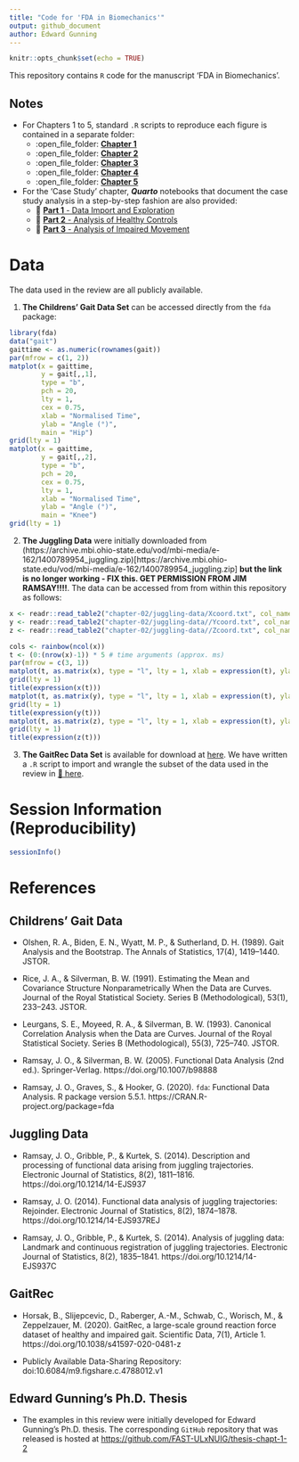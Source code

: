 ```yaml
---
title: "Code for 'FDA in Biomechanics'"
output: github_document
author: Edward Gunning
---
```


```r
knitr::opts_chunk$set(echo = TRUE)
```

This repository contains `R` code for the manuscript 'FDA in Biomechanics'.

## Notes

* For Chapters 1 to 5, standard `.R` scripts to reproduce each figure is contained in a separate folder:
  * :open_file_folder: [**Chapter 1**](chapter-01/)
  * :open_file_folder: [**Chapter 2**](chapter-02/)
  * :open_file_folder: [**Chapter 3**](chapter-03/)
  * :open_file_folder: [**Chapter 4**](chapter-04/)
  * :open_file_folder: [**Chapter 5**](chapter-05/)

* For the 'Case Study' chapter, _**Quarto**_ notebooks that document the case study analysis in a step-by-step fashion are also provided:
  * 📔 [**Part 1** - Data Import and Exploration](chapter-06/Case-Study-Part-01.html)
  * 📔 [**Part 2** - Analysis of Healthy Controls]()
  * 📔 [**Part 3** - Analysis of Impaired Movement]()


# Data

The data used in the review are all publicly available.

 1. **The Childrens' Gait Data Set** can be accessed directly from the `fda` \textsf{R} package:

```r
library(fda)
data("gait")
gaittime <- as.numeric(rownames(gait))
par(mfrow = c(1, 2))
matplot(x = gaittime,
        y = gait[,,1],
        type = "b",
        pch = 20, 
        lty = 1, 
        cex = 0.75,
        xlab = "Normalised Time",
        ylab = "Angle (°)",
        main = "Hip")
grid(lty = 1)
matplot(x = gaittime,
        y = gait[,,2],
        type = "b",
        pch = 20, 
        cex = 0.75,
        lty = 1, 
        xlab = "Normalised Time",
        ylab = "Angle (°)",
        main = "Knee")
grid(lty = 1)
```

2. **The Juggling Data** were initially downloaded from (https://archive.mbi.ohio-state.edu/vod/mbi-media/e-162/1400789954_juggling.zip)[https://archive.mbi.ohio-state.edu/vod/mbi-media/e-162/1400789954_juggling.zip] **but the link is no longer working - FIX this. GET PERMISSION FROM JIM RAMSAY!!!!**. The data can be accessed from from within this repository as follows:

```r
x <- readr::read_table2("chapter-02/juggling-data/Xcoord.txt", col_names = FALSE) # x coordinates
y <- readr::read_table2("chapter-02/juggling-data//Ycoord.txt", col_names = FALSE) # y coordinates
z <- readr::read_table2("chapter-02/juggling-data//Zcoord.txt", col_names = FALSE) # z co-ordinates

cols <- rainbow(ncol(x)) 
t <- (0:(nrow(x)-1)) * 5 # time arguments (approx. ms)
par(mfrow = c(3, 1))
matplot(t, as.matrix(x), type = "l", lty = 1, xlab = expression(t), ylab = expression(x(t)), col = cols)
grid(lty = 1)
title(expression(x(t)))
matplot(t, as.matrix(y), type = "l", lty = 1, xlab = expression(t), ylab = expression(y(t)), col = cols)
grid(lty = 1)
title(expression(y(t)))
matplot(t, as.matrix(z), type = "l", lty = 1, xlab = expression(t), ylab = expression(z(t)), col = cols)
grid(lty = 1)
title(expression(z(t)))
```

3. **The GaitRec Data Set** is available for download at [here](doi:10.6084/m9.figshare.c.4788012.v1). We have written a `.R` script to import and wrangle the subset of the data used in the review in [📄 here](chapter-06/01-data-import-and-wrangling.R). 

# Session Information (Reproducibility)

```r
sessionInfo()
```


# References

## Childrens' Gait Data

* Olshen, R. A., Biden, E. N., Wyatt, M. P., & Sutherland, D. H. (1989). Gait Analysis and the Bootstrap. The Annals of Statistics, 17(4), 1419–1440. JSTOR.

* Rice, J. A., & Silverman, B. W. (1991). Estimating the Mean and Covariance Structure Nonparametrically When the Data are Curves. Journal of the Royal Statistical Society. Series B (Methodological), 53(1), 233–243. JSTOR.

* Leurgans, S. E., Moyeed, R. A., & Silverman, B. W. (1993). Canonical Correlation Analysis when the Data are Curves. Journal of the Royal Statistical Society. Series B (Methodological), 55(3), 725–740. JSTOR.

* Ramsay, J. O., & Silverman, B. W. (2005). Functional Data Analysis (2nd ed.). Springer-Verlag. https://doi.org/10.1007/b98888

* Ramsay, J. O., Graves, S., & Hooker, G. (2020). `fda`: Functional Data Analysis. R package version 5.5.1. https://CRAN.R-project.org/package=fda

## Juggling Data

* Ramsay, J. O., Gribble, P., & Kurtek, S. (2014). Description and processing of functional data arising from juggling trajectories. Electronic Journal of Statistics, 8(2), 1811–1816. https://doi.org/10.1214/14-EJS937

* Ramsay, J. O. (2014). Functional data analysis of juggling trajectories: Rejoinder. Electronic Journal of Statistics, 8(2), 1874–1878. https://doi.org/10.1214/14-EJS937REJ

* Ramsay, J. O., Gribble, P., & Kurtek, S. (2014). Analysis of juggling data: Landmark and continuous registration of juggling trajectories. Electronic Journal of Statistics, 8(2), 1835–1841. https://doi.org/10.1214/14-EJS937C

## GaitRec

* Horsak, B., Slijepcevic, D., Raberger, A.-M., Schwab, C., Worisch, M., & Zeppelzauer, M. (2020). GaitRec, a large-scale ground reaction force dataset of healthy and impaired gait. Scientific Data, 7(1), Article 1. https://doi.org/10.1038/s41597-020-0481-z

* Publicly Available Data-Sharing Repository: doi:10.6084/m9.figshare.c.4788012.v1

## Edward Gunning's Ph.D. Thesis

* The examples in this review were initially developed for Edward Gunning's Ph.D. thesis. The corresponding `GitHub` repository that was released is hosted at [https://github.com/FAST-ULxNUIG/thesis-chapt-1-2](https://github.com/FAST-ULxNUIG/thesis-chapt-1-2)
